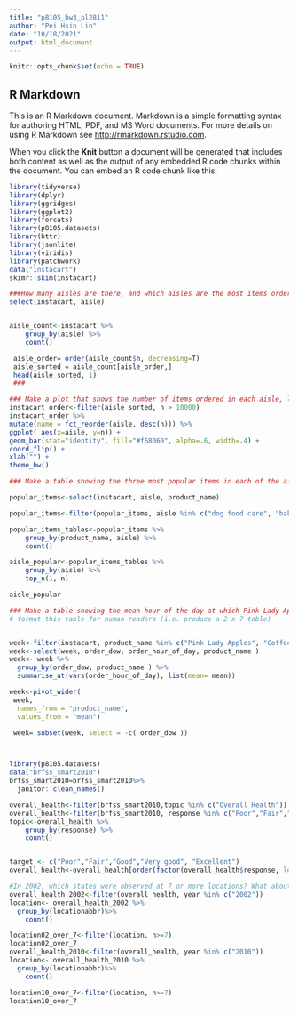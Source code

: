 ```yaml
---
title: "p8105_hw3_pl2811"
author: "Pei Hsin Lin"
date: "10/18/2021"
output: html_document
---
```


```r
knitr::opts_chunk$set(echo = TRUE)
```

## R Markdown

This is an R Markdown document. Markdown is a simple formatting syntax for authoring HTML, PDF, and MS Word documents. For more details on using R Markdown see <http://rmarkdown.rstudio.com>.

When you click the **Knit** button a document will be generated that includes both content as well as the output of any embedded R code chunks within the document. You can embed an R code chunk like this:

```r
library(tidyverse)
library(dplyr)
library(ggridges)
library(ggplot2)
library(forcats)
library(p8105.datasets)
library(httr)
library(jsonlite)
library(viridis)
library(patchwork)
data("instacart")
skimr::skim(instacart)
```

```r
###How many aisles are there, and which aisles are the most items ordered from?
select(instacart, aisle)


aisle_count<-instacart %>% 
    group_by(aisle) %>% 
    count()

 aisle_order= order(aisle_count$n, decreasing=T)
 aisle_sorted = aisle_count[aisle_order,]
 head(aisle_sorted, 1)
 ###
```

```r
### Make a plot that shows the number of items ordered in each aisle, limiting this to aisles with more than 10000 items ordered. Arrange aisles sensibly, and organize your plot so others can read it.
instacart_order<-filter(aisle_sorted, n > 10000)
instacart_order %>%
mutate(name = fct_reorder(aisle, desc(n))) %>%
ggplot( aes(x=aisle, y=n)) +
geom_bar(stat="identity", fill="#f68060", alpha=.6, width=.4) +
coord_flip() +
xlab("") +
theme_bw()

```

```r
### Make a table showing the three most popular items in each of the aisles “baking ingredients”, “dog food care”, and “packaged vegetables fruits”. Include the number of times each item is ordered in your table.

popular_items<-select(instacart, aisle, product_name)

popular_items<-filter(popular_items, aisle %in% c("dog food care", "baking ingredients","packaged vegetables fruits" ))

popular_items_tables<-popular_items %>% 
    group_by(product_name, aisle) %>% 
    count()

aisle_popular<-popular_items_tables %>% 
    group_by(aisle) %>% 
    top_n(1, n)

aisle_popular
```

```r
### Make a table showing the mean hour of the day at which Pink Lady Apples and Coffee Ice Cream are ordered on each day of the week; 
# format this table for human readers (i.e. produce a 2 x 7 table)


week<-filter(instacart, product_name %in% c("Pink Lady Apples", "Coffee Ice Cream"))
week<-select(week, order_dow, order_hour_of_day, product_name )
week<- week %>%
  group_by(order_dow, product_name ) %>%
  summarise_at(vars(order_hour_of_day), list(mean= mean))

week<-pivot_wider(
 week, 
  names_from = "product_name", 
  values_from = "mean")

 week= subset(week, select = -c( order_dow ))




```

```r
library(p8105.datasets)
data("brfss_smart2010")
brfss_smart2010=brfss_smart2010%>%
  janitor::clean_names()

overall_health<-filter(brfss_smart2010,topic %in% c("Overall Health"))
overall_health<-filter(brfss_smart2010, response %in% c("Poor","Fair","Good","Very good", "Excellent"))
topic<-overall_health %>% 
    group_by(response) %>% 
    count()


target <- c("Poor","Fair","Good","Very good", "Excellent")
overall_health<-overall_health[order(factor(overall_health$response, levels = target)),]


```

```r
#In 2002, which states were observed at 7 or more locations? What about in 2010?
overall_health_2002<-filter(overall_health, year %in% c("2002"))
location<- overall_health_2002 %>%
  group_by(locationabbr)%>% 
    count()

location02_over_7<-filter(location, n>=7)
location02_over_7
overall_health_2010<-filter(overall_health, year %in% c("2010"))
location<- overall_health_2010 %>%
  group_by(locationabbr)%>% 
    count()

location10_over_7<-filter(location, n>=7)
location10_over_7

```
    
    

  






